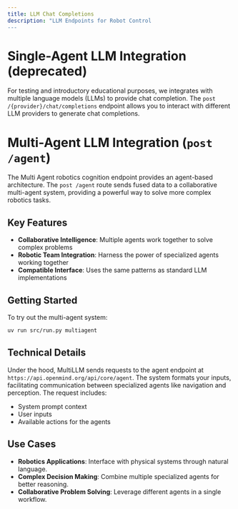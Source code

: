 ```yaml
---
title: LLM Chat Completions
description: "LLM Endpoints for Robot Control
---
```


# Single-Agent LLM Integration (deprecated)

For testing and introductory educational purposes, we integrates with multiple language models (LLMs) to provide chat completion. The `post /{provider}/chat/completions` endpoint allows you to interact with different LLM providers to generate chat completions.

# Multi-Agent LLM Integration (`post /agent`)

The Multi Agent robotics cognition endpoint provides an agent-based architecture. The `post /agent` route sends fused data to a collaborative multi-agent system, providing a powerful way to solve more complex robotics tasks.

## Key Features

- **Collaborative Intelligence**: Multiple agents work together to solve complex problems
- **Robotic Team Integration**: Harness the power of specialized agents working together
- **Compatible Interface**: Uses the same patterns as standard LLM implementations

## Getting Started

To try out the multi-agent system:

```bash
uv run src/run.py multiagent
```

## Technical Details

Under the hood, MultiLLM sends requests to the agent endpoint at `https://api.openmind.org/api/core/agent`. The system formats your inputs, facilitating communication between specialized agents like navigation and perception. The request includes:

- System prompt context
- User inputs
- Available actions for the agents

## Use Cases

- **Robotics Applications**: Interface with physical systems through natural language.
- **Complex Decision Making**: Combine multiple specialized agents for better reasoning.
- **Collaborative Problem Solving**: Leverage different agents in a single workflow.

